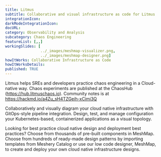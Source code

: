 ```yaml
---
title: Litmus
subtitle: Collaborative and visual infrastructure as code for Litmus
integrationIcon: 
darkModeIntegrationIcon: 
docURL: 
category: Observability and Analysis
subcategory: Chaos Engineering
featureList: [,,]
workingSlides: [
				../_images/meshmap-visualizer.png,
				../_images/meshmap-designer.png]
howItWorks: Collaborative Infrastructure as Code
howItWorksDetails: 
published: TRUE
---
```

Litmus helps  SREs and developers practice chaos engineering in a Cloud-native way. Chaos experiments are published at the ChaosHub  (https://hub.litmuschaos.io). Community notes is at https://hackmd.io/a4Zu_sH4TZGeih-xCimi3Q
<p>
    Collaboratively and visually diagram your cloud native infrastructure with GitOps-style pipeline integration. Design, test, and manage configuration your Kubernetes-based, containerized applications as a visual topology.
</p>
<p>
    Looking for best practice cloud native design and deployment best practices? Choose from thousands of pre-built components in MeshMap. Choose from hundreds of ready-made design patterns by importing templates from Meshery Catalog or use our low code designer, MeshMap, to create and deploy your own cloud native infrastructure designs.
</p>